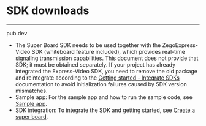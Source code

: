 # SDK downloads

- - -


<Card title="ZegoSuperBoard SDK v2.5.0" href="https://pub.dev/packages/zego_superboard" target="_blank">
pub.dev
</Card>



<Note title="Note">

- The Super Board SDK needs to be used together with the ZegoExpress-Video SDK (whiteboard feature included), which provides real-time signaling transmission capabilities. This document does not provide that SDK; it must be obtained separately. If your project has already integrated the Express-Video SDK, you need to remove the old package and reintegrate according to the [Getting started - Integrate SDKs](!ZegoSuperBoard-QuickStart/CreateWboard#5) documentation to avoid initialization failures caused by SDK version mismatches.
- Sample app: For the sample app and how to run the sample code, see [Sample app](./sample-app.mdx).
- SDK integration: To integrate the SDK and getting started, see [Create a super board](./quick-start/create-white-board.mdx).
</Note>
